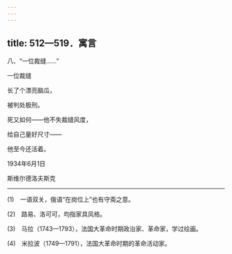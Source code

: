 ```yaml
---
---
---
```

title: 512—519．寓言
---




八、“一位裁缝……”


一位裁缝

长了个漂亮脑瓜，

被判处极刑。

死又如何——他不失裁缝风度，

给自己量好尺寸——

他至今还活着。

1934年6月1日

斯维尔德洛夫斯克



* * *



(1)　一语双关，俄语“在岗位上”也有守斋之意。

(2)　路易、洛可可，均指家具风格。

(3)　马拉（1743—1793），法国大革命时期政治家、革命家，学过绘画。

(4)　米拉波（1749—1791），法国大革命时期的革命活动家。